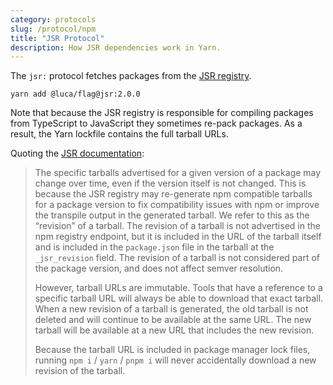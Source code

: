 ```yaml
---
category: protocols
slug: /protocol/npm
title: "JSR Protocol"
description: How JSR dependencies work in Yarn.
---
```


The `jsr:` protocol fetches packages from the [JSR registry](https://jsr.io/).

```
yarn add @luca/flag@jsr:2.0.0
```

Note that because the JSR registry is responsible for compiling packages from TypeScript to JavaScript they sometimes re-pack packages. As a result, the Yarn lockfile contains the full tarball URLs.

Quoting the [JSR documentation](https://jsr.io/docs/npm-compatibility):

> The specific tarballs advertised for a given version of a package may change over time, even if the version itself is not changed. This is because the JSR registry may re-generate npm compatible tarballs for a package version to fix compatibility issues with npm or improve the transpile output in the generated tarball. We refer to this as the “revision” of a tarball. The revision of a tarball is not advertised in the npm registry endpoint, but it is included in the URL of the tarball itself and is included in the `package.json` file in the tarball at the `_jsr_revision` field. The revision of a tarball is not considered part of the package version, and does not affect semver resolution.
>
> However, tarball URLs are immutable. Tools that have a reference to a specific tarball URL will always be able to download that exact tarball. When a new revision of a tarball is generated, the old tarball is not deleted and will continue to be available at the same URL. The new tarball will be available at a new URL that includes the new revision.
>
> Because the tarball URL is included in package manager lock files, running `npm i` / `yarn` / `pnpm i` will never accidentally download a new revision of the tarball.
